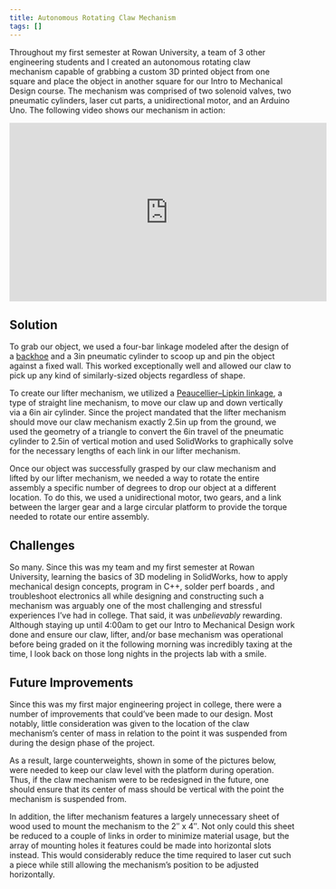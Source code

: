 ```yaml
---
title: Autonomous Rotating Claw Mechanism
tags: []
---
```


Throughout my first semester at Rowan University, a team of 3 other engineering students and I created an autonomous rotating claw mechanism capable of grabbing a custom 3D printed object from one square and place the object in another square for our Intro to Mechanical Design course. The mechanism was comprised of two solenoid valves, two pneumatic cylinders, laser cut parts, a unidirectional motor, and an Arduino Uno. The following video shows our mechanism in action:

<iframe width="560" height="315" src="https://www.youtube.com/embed/oteM2Em72g8?si=P2Hs6mztH6TIh5nl" title="YouTube video player" frameborder="0" allow="accelerometer; autoplay; clipboard-write; encrypted-media; gyroscope; picture-in-picture; web-share" referrerpolicy="strict-origin-when-cross-origin" allowfullscreen></iframe>

## Solution
To grab our object, we used a four-bar linkage modeled after the design of a [backhoe](https://web.archive.org/web/20220426234856/http://www-user.rhrk.uni-kl.de/~groll/bucket_kinematic3.png) and a 3in pneumatic cylinder to scoop up and pin the object against a fixed wall. This worked exceptionally well and allowed our claw to pick up any kind of similarly-sized objects regardless of shape.

To create our lifter mechanism, we utilized a [Peaucellier–Lipkin linkage](https://web.archive.org/web/20220426234856/https://en.wikipedia.org/wiki/Peaucellier%E2%80%93Lipkin_linkage), a type of straight line mechanism, to move our claw up and down vertically via a 6in air cylinder. Since the project mandated that the lifter mechanism should move our claw mechanism exactly 2.5in up from the ground, we used the geometry of a triangle to convert the 6in travel of the pneumatic cylinder to 2.5in of vertical motion and used SolidWorks to graphically solve for the necessary lengths of each link in our lifter mechanism.

Once our object was successfully grasped by our claw mechanism and lifted by our lifter mechanism, we needed a way to rotate the entire assembly a specific number of degrees to drop our object at a different location. To do this, we used a unidirectional motor, two gears, and a link between the larger gear and a large circular platform to provide the torque needed to rotate our entire assembly.

## Challenges
So many. Since this was my team and my first semester at Rowan University, learning the basics of 3D modeling in SolidWorks, how to apply mechanical design concepts, program in C++, solder perf boards , and troubleshoot electronics all while designing and constructing such a mechanism was arguably one of the most challenging and stressful experiences I’ve had in college. That said, it was _unbelievably_ rewarding. Although staying up until 4:00am to get our Intro to Mechanical Design work done and ensure our claw, lifter, and/or base mechanism was operational before being graded on it the following morning was incredibly taxing at the time, I look back on those long nights in the projects lab with a smile.

## Future Improvements
Since this was my first major engineering project in college, there were a number of improvements that could’ve been made to our design. Most notably, little consideration was given to the location of the claw mechanism’s center of mass in relation to the point it was suspended from during the design phase of the project.

As a result, large counterweights, shown in some of the pictures below, were needed to keep our claw level with the
platform during operation. Thus, if the claw mechanism were to be redesigned in the future, one should ensure that its center of mass should be vertical with the point the mechanism is suspended from.

In addition, the lifter mechanism features a largely unnecessary sheet of wood used to mount the mechanism to the 2″ x 4″. Not only could this sheet be reduced to a couple of links in order to minimize material usage, but the array of mounting holes it features could be made into horizontal slots instead. This would considerably reduce the time required to laser cut such a piece while still allowing the mechanism’s position to be adjusted horizontally.